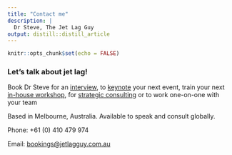 ```yaml
---
title: "Contact me"
description: |
  Dr Steve, The Jet Lag Guy
output: distill::distill_article
---
```


```r
knitr::opts_chunk$set(echo = FALSE)
```
### Let's talk about jet lag!

Book Dr Steve for an [interview](media.html), to [keynote](keynotes.html) your next event, train your next [in-house workshop](workshops.html), for [strategic consulting](consulting.html) or to work one-on-one with your team

<aside>
Based in Melbourne, Australia.
Available to speak and consult globally.
</aside>

Phone: +61 (0) 410 479 974

Email: [bookings@jetlagguy.com.au](mailto:bookings@jetlagguy.com.au)





